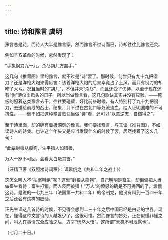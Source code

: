 ```yaml
---
---
---
```

title: 诗和豫言 虞明
---



豫言总是诗，而诗人大半是豫言家。然而豫言不过诗而已，诗却往往比豫言还灵。

例如辛亥革命的时候，忽然发现了：

“手执钢刀九十九，杀尽胡儿方罢手。”

这几句《推背图》里的豫言，就不过是“诗”罢了。那时候，何尝只有九十九把钢刀？还是洋枪大炮来得厉害：该着洋枪大炮的后来毕竟占了上风，而只有钢刀的却吃了大亏。况且当时的“胡儿”，不但并未“杀尽”，而且还受了优待，以至于现在还有“伪”溥仪出风头的日子。所以当做豫言看，这几句歌诀其实并没有应验。——死板的照着这类豫言去干，往往要碰壁，好比前些时候，有人特别打了九十九把钢刀，去送给前线的战士，结果，只不过在古北口等处流流血，给人证明国难的不可抗性。——倒不如把这种豫言歌诀当做“诗”看，还可以“以意逆志，自谓得之”。

至于诗里面，却的确有着极深刻的豫言。我们要找豫言，与其读《推背图》，不如读诗人的诗集。也许这个年头又是应当发现什么的时候了罢，居然找着了这么几句：

“此辈封狼从瘈狗，生平猎人如猎兽，

万人一怒不可回，会看太白悬其首。”

（汪精卫著《双照楼诗词稿》：译嚣俄之《共和二年之战士》）

这怎么叫人不“拍案叫绝”呢？这里“封狼从瘈狗”，自己明明是畜生，却偏偏把人当做畜生看待：畜生打猎，而人反而被猎！“万人”的愤怒的确是不可挽回的了。嚣俄这诗，是说的一七九三年（法国第一共和二年）的帝制党，他没有料到一百四十年之后还会有这样的应验。

汪先生译这几首诗的时候，不见得会想到二三十年之后中国已经是白话的世界。现在，懂得这种文言诗的人越发少了，这很可惜。然而豫言的妙处，正在似懂非懂之间，叫人在事情完全应验之后，方才“恍然大悟”。这所谓“天机不可泄露也”。

（七月二十日。）